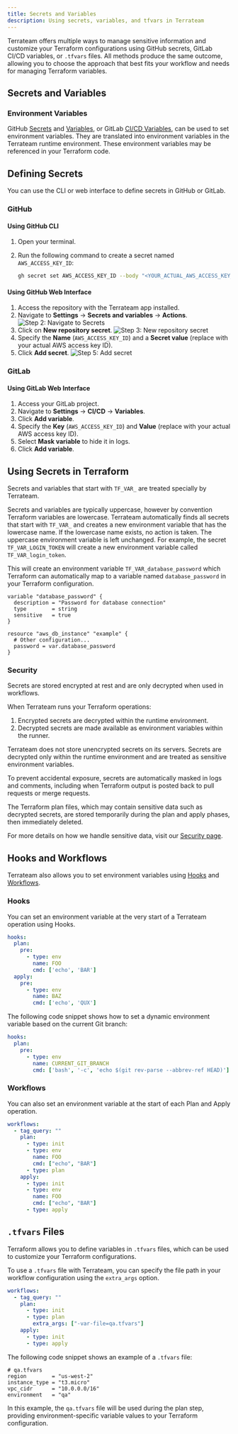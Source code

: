 ```yaml
---
title: Secrets and Variables
description: Using secrets, variables, and tfvars in Terrateam
---
```


Terrateam offers multiple ways to manage sensitive information and customize your Terraform configurations using GitHub secrets, GitLab CI/CD variables, or `.tfvars` files. All methods produce the same outcome, allowing you to choose the approach that best fits your workflow and needs for managing Terraform variables.

## Secrets and Variables

### Environment Variables

GitHub [Secrets](https://docs.github.com/en/actions/security-guides/encrypted-secrets) and [Variables](https://docs.github.com/en/actions/learn-github-actions/variables), or GitLab [CI/CD Variables](https://docs.gitlab.com/ee/ci/variables/), can be used to set environment variables. They are translated into environment variables in the Terrateam runtime environment. These environment variables may be referenced in your Terraform code.

## Defining Secrets

You can use the CLI or web interface to define secrets in GitHub or GitLab.

### GitHub

#### Using GitHub CLI

1. Open your terminal.
2. Run the following command to create a secret named `AWS_ACCESS_KEY_ID`:

    ```bash
    gh secret set AWS_ACCESS_KEY_ID --body "<YOUR_ACTUAL_AWS_ACCESS_KEY_ID>"
    ```

#### Using GitHub Web Interface

1. Access the repository with the Terrateam app installed.
2. Navigate to **Settings** → **Secrets and variables** → **Actions**.
    ![Step 2: Navigate to Secrets](../../../assets/navigate-secrets.png)
3. Click on **New repository secret**.
    ![Step 3: New repository secret](../../../assets/new-repo-secret.png)
4. Specify the **Name** (`AWS_ACCESS_KEY_ID`) and a **Secret value** (replace with your actual AWS access key ID).
5. Click **Add secret**.
    ![Step 5: Add secret](../../../assets/add-secret.png)

### GitLab

#### Using GitLab Web Interface

1. Access your GitLab project.
2. Navigate to **Settings** → **CI/CD** → **Variables**.
3. Click **Add variable**.
4. Specify the **Key** (`AWS_ACCESS_KEY_ID`) and **Value** (replace with your actual AWS access key ID).
5. Select **Mask variable** to hide it in logs.
6. Click **Add variable**.

## Using Secrets in Terraform

Secrets and variables that start with `TF_VAR_` are treated specially by Terrateam.

Secrets and variables are typically uppercase, however by convention Terraform variables are lowercase. Terrateam automatically finds all secrets that start with `TF_VAR_` and creates a new environment variable that has the lowercase name. If the lowercase name exists, no action is taken. The uppercase environment variable is left unchanged. For example, the secret `TF_VAR_LOGIN_TOKEN` will create a new environment variable called `TF_VAR_login_token`.

This will create an environment variable `TF_VAR_database_password` which Terraform can automatically map to a variable named `database_password` in your Terraform configuration.

```hcl
variable "database_password" {
  description = "Password for database connection"
  type        = string
  sensitive   = true
}

resource "aws_db_instance" "example" {
  # Other configuration...
  password = var.database_password
}
```
### Security

Secrets are stored encrypted at rest and are only decrypted when used in workflows. 

When Terrateam runs your Terraform operations:

1. Encrypted secrets are decrypted within the runtime environment.
2. Decrypted secrets are made available as environment variables within the runner.

<Aside type="tip" title="Your data is protected">
Terrateam does not store unencrypted secrets on its servers. Secrets are decrypted only within the runtime environment and are treated as sensitive environment variables.

To prevent accidental exposure, secrets are automatically masked in logs and comments, including when Terraform output is posted back to pull requests or merge requests.
</Aside>

The Terraform plan files, which may contain sensitive data such as decrypted secrets, are stored temporarily during the plan and apply phases, then immediately deleted.

For more details on how we handle sensitive data, visit our [Security page](https://terrateam.io/security).

## Hooks and Workflows

Terrateam also allows you to set environment variables using [Hooks](/configuration-reference/hooks) and [Workflows](/configuration-reference/workflows).

### Hooks

You can set an environment variable at the very start of a Terrateam operation using Hooks.

```yaml
hooks:
  plan:
    pre:
      - type: env
        name: FOO
        cmd: ['echo', 'BAR']
  apply:
    pre:
      - type: env
        name: BAZ
        cmd: ['echo', 'QUX']
```

The following code snippet shows how to set a dynamic environment variable based on the current Git branch:

```yaml
hooks:
  plan:
    pre:
      - type: env
        name: CURRENT_GIT_BRANCH
        cmd: ['bash', '-c', 'echo $(git rev-parse --abbrev-ref HEAD)']
```

### Workflows

You can also set an environment variable at the start of each Plan and Apply operation.

```yaml
workflows:
  - tag_query: ""
    plan:
      - type: init
      - type: env
        name: FOO
        cmd: ["echo", "BAR"]
      - type: plan
    apply:
      - type: init
      - type: env
        name: FOO
        cmd: ["echo", "BAR"]
      - type: apply
```

## `.tfvars` Files

Terraform allows you to define variables in `.tfvars` files, which can be used to customize your Terraform configurations.

To use a `.tfvars` file with Terrateam, you can specify the file path in your workflow configuration using the `extra_args` option.

```yaml
workflows:
  - tag_query: ""
    plan:
      - type: init
      - type: plan
        extra_args: ["-var-file=qa.tfvars"]
    apply:
      - type: init
      - type: apply
```

The following code snippet shows an example of a `.tfvars` file:

```hcl
# qa.tfvars
region        = "us-west-2"
instance_type = "t3.micro"
vpc_cidr      = "10.0.0.0/16"
environment   = "qa"
```

In this example, the `qa.tfvars` file will be used during the plan step, providing environment-specific variable values to your Terraform configuration.
